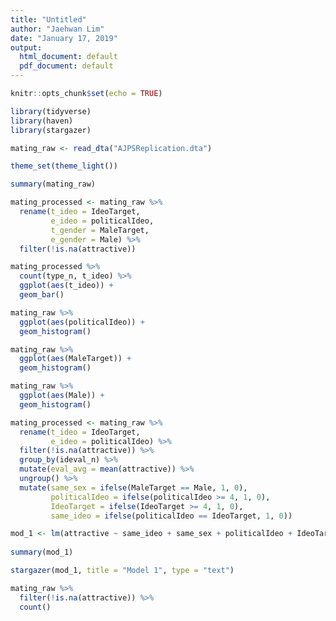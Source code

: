 ```yaml
---
title: "Untitled"
author: "Jaehwan Lim"
date: "January 17, 2019"
output:
  html_document: default
  pdf_document: default
---
```


```r
knitr::opts_chunk$set(echo = TRUE)
```

```r
library(tidyverse)
library(haven)
library(stargazer)

mating_raw <- read_dta("AJPSReplication.dta")

theme_set(theme_light())
```

```r
summary(mating_raw)

mating_processed <- mating_raw %>% 
  rename(t_ideo = IdeoTarget, 
         e_ideo = politicalIdeo, 
         t_gender = MaleTarget, 
         e_gender = Male) %>% 
  filter(!is.na(attractive)) 

mating_processed %>% 
  count(type_n, t_ideo) %>% 
  ggplot(aes(t_ideo)) + 
  geom_bar()

mating_raw %>% 
  ggplot(aes(politicalIdeo)) +
  geom_histogram()

mating_raw %>% 
  ggplot(aes(MaleTarget)) + 
  geom_histogram()

mating_raw %>% 
  ggplot(aes(Male)) + 
  geom_histogram()

mating_processed <- mating_raw %>% 
  rename(t_ideo = IdeoTarget, 
         e_ideo = politicalIdeo) %>% 
  filter(!is.na(attractive)) %>% 
  group_by(ideval_n) %>% 
  mutate(eval_avg = mean(attractive)) %>% 
  ungroup() %>% 
  mutate(same_sex = ifelse(MaleTarget == Male, 1, 0), 
         politicalIdeo = ifelse(politicalIdeo >= 4, 1, 0), 
         IdeoTarget = ifelse(IdeoTarget >= 4, 1, 0), 
         same_ideo = ifelse(politicalIdeo == IdeoTarget, 1, 0)) 

mod_1 <- lm(attractive ~ same_ideo + same_sex + politicalIdeo + IdeoTarget + Male + MaleTarget + mn_attractive + eval_avg, data = mating_processed)
  
summary(mod_1)

stargazer(mod_1, title = "Model 1", type = "text")


```

```r
mating_raw %>% 
  filter(!is.na(attractive)) %>% 
  count()

```

